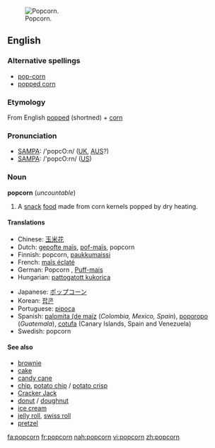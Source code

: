[[Image:Popcorn04.jpg|thumb|right|Popcorn.]]
==English==

===Alternative spellings===
*[[pop-corn]]
*[[popped corn]]

===Etymology===
From English [[popped]] (shortned) + [[corn]]

===Pronunciation===
*[[SAMPA]]: /'popcO:n/ ([[UK]], [[AUS]]?)
*[[SAMPA]]: /'popcO:rn/ ([[US]])

===Noun===
'''popcorn''' (''uncountable'')

# A [[snack]] [[food]] made from corn kernels popped by dry heating.

====Translations====
{{top}}
*Chinese: [[玉米花]]
*Dutch: [[gepofte maïs]], [[pof-maïs]], popcorn
*Finnish: popcorn, [[paukkumaissi]]
*French: [[maîs éclaté]] {{m}}
*German: Popcorn {{n}}, [[Puff-mais]] {{m}}
*Hungarian: [[pattogatott kukorica]]
{{mid}}
*Japanese: [[ポップコーン]]
*Korean: [[팝콘]]
*Portuguese: [[pipoca]] {{f}}
*Spanish: [[palomita (de maíz]] {{f}} (''Colombia, Mexico, Spain''), [[poporopo]] (''Guatemala''), [[cotufa]] (Canary Islands, Spain and Venezuela)
*Swedish: popcorn {{n}}
{{bottom}}

====See also====
*[[brownie]]
*[[cake]]
*[[candy cane]]
*[[chip]], [[potato chip]] / [[potato crisp]]
*[[Cracker Jack]]
*[[donut]] / [[doughnut]]
*[[ice cream]]
*[[jelly roll]], [[swiss roll]]
*[[pretzel]]

[[fa:popcorn]]
[[fr:popcorn]]
[[nah:popcorn]]
[[vi:popcorn]]
[[zh:popcorn]]